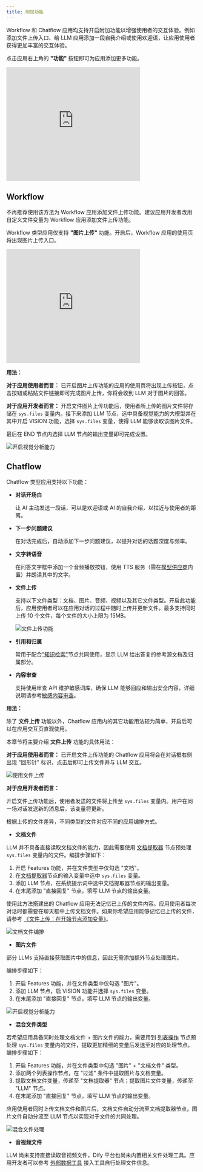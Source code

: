 ```yaml
---
title: 附加功能
---
```


Workflow 和 Chatflow 应用均支持开启附加功能以增强使用者的交互体验。例如添加文件上传入口、给 LLM 应用添加一段自我介绍或使用欢迎语，让应用使用者获得更加丰富的交互体验。

点击应用右上角的 **"功能"** 按钮即可为应用添加更多功能。

<iframe
  src="https://www.motionshot.app/walkthrough/6772b3cb721a6ff7774e7fa1/embed?fullscreen=1&hideAsSteps=1&hideCopy=1&hideDownload=1&hideSteps=1"
  frameborder="0"
  width="70%"
  height="300px"
  allowfullscreen
></iframe>

## Workflow

<Info>
不再推荐使用该方法为 Workflow 应用添加文件上传功能。建议应用开发者改用自定义文件变量为 Workflow 应用添加文件上传功能。
</Info>

Workflow 类型应用仅支持 **"图片上传"** 功能。开启后，Workflow 应用的使用页将出现图片上传入口。

<iframe
  src="https://www.motionshot.app/walkthrough/6772b489721a6ff7774e7fa2/embed?fullscreen=1&hideAsSteps=1&hideCopy=1&hideDownload=1&hideSteps=1"
  frameborder="0"
  width="70%"
  height="300px"
  allowfullscreen
></iframe>

**用法：**

**对于应用使用者而言：** 已开启图片上传功能的应用的使用页将出现上传按钮，点击按钮或粘贴文件链接即可完成图片上传，你将会收到 LLM 对于图片的回答。

**对于应用开发者而言：** 开启文件图片上传功能后，使用者所上传的图片文件将存储在 `sys.files` 变量内。接下来添加 LLM 节点，选中具备视觉能力的大模型并在其中开启 VISION 功能，选择 `sys.files` 变量，使得 LLM 能够读取该图片文件。

最后在 END 节点内选择 LLM 节点的输出变量即可完成设置。

![开启视觉分析能力](https://assets-docs.dify.ai/dify-enterprise-mintlify/zh_CN/guides/workflow/98c281d4c2ba2de27d030c05c1fa94d0.png)

## Chatflow

Chatflow 类型应用支持以下功能：

* **对话开场白**

  让 AI 主动发送一段话，可以是欢迎语或 AI 的自我介绍，以拉近与使用者的距离。

* **下一步问题建议**

  在对话完成后，自动添加下一步问题建议，以提升对话的话题深度与频率。

* **文字转语音**

  在问答文字框中添加一个音频播放按钮，使用 TTS 服务（需在[模型供应商](../../getting-started/readme/model-providers)内置）并朗读其中的文字。

* **文件上传**

  支持以下文件类型：文档、图片、音频、视频以及其它文件类型。开启此功能后，应用使用者可以在应用对话的过程中随时上传并更新文件。最多支持同时上传 10 个文件，每个文件的大小上限为 15MB。

  ![文件上传功能](https://assets-docs.dify.ai/dify-enterprise-mintlify/zh_CN/guides/workflow/dbe0090f61852d9f64311d8537942f94.png)

* **引用和归属**

  常用于配合["知识检索"](node/knowledge-retrieval)节点共同使用，显示 LLM 给出答复的参考源文档及归属部分。

* **内容审查**

  支持使用审查 API 维护敏感词库，确保 LLM 能够回应和输出安全内容，详细说明请参考[敏感内容审查](../application-orchestrate/app-toolkits/moderation-tool)。

**用法：**

除了 **文件上传** 功能以外，Chatflow 应用内的其它功能用法较为简单，开启后可以在应用交互页直观使用。

本章节将主要介绍 **文件上传** 功能的具体用法：

**对于应用使用者而言：** 已开启文件上传功能的 Chatflow 应用将会在对话框右侧出现 "回形针" 标识，点击后即可上传文件并与 LLM 交互。

![使用文件上传](https://assets-docs.dify.ai/dify-enterprise-mintlify/zh_CN/guides/workflow/56d4c6b4accedbae07ef102fb9a7fba4.png)

**对于应用开发者而言：**

开启文件上传功能后，使用者发送的文件将上传至 `sys.files` 变量内。用户在同一场对话发送新的消息后，该变量将更新。

根据上传的文件差异，不同类型的文件对应不同的应用编排方式。

* **文档文件**

LLM 并不具备直接读取文档文件的能力，因此需要使用 [文档提取器](node/doc-extractor) 节点预处理 `sys.files` 变量内的文件。编排步骤如下：

1. 开启 Features 功能，并在文件类型中仅勾选 "文档"。
2. 在[文档提取器](node/doc-extractor)节点的输入变量中选中 `sys.files` 变量。
3. 添加 LLM 节点，在系统提示词中选中文档提取器节点的输出变量。
4. 在末尾添加 "直接回复" 节点，填写 LLM 节点的输出变量。

使用此方法搭建出的 Chatflow 应用无法记忆已上传的文件内容。应用使用者每次对话时都需要在聊天框中上传文档文件。如果你希望应用能够记忆已上传的文件，请参考 [《文件上传：在开始节点添加变量》](file-upload#fang-fa-er-zai-tian-jia-wen-jian-bian-liang)。

![文档文件编排](https://assets-docs.dify.ai/dify-enterprise-mintlify/zh_CN/guides/workflow/8f47afd4090475e9cacd8af47155a90d.png)

* **图片文件**

部分 LLMs 支持直接获取图片中的信息，因此无需添加额外节点处理图片。

编排步骤如下：

1. 开启 Features 功能，并在文件类型中仅勾选 "图片"。
2. 添加 LLM 节点，启 VISION 功能并选择 `sys.files` 变量。
3. 在末尾添加 "直接回复" 节点，填写 LLM 节点的输出变量。

![开启视觉分析能力](https://assets-docs.dify.ai/dify-enterprise-mintlify/zh_CN/guides/workflow/643585382e7c97cd4d0b726d2679df75.png)

* **混合文件类型**

若希望应用具备同时处理文档文件 + 图片文件的能力，需要用到 [列表操作](node/list-operator) 节点预处理 `sys.files` 变量内的文件，提取更加精细的变量后发送至对应的处理节点。编排步骤如下：

1. 开启 Features 功能，并在文件类型中勾选 "图片" + "文档文件" 类型。 
2. 添加两个列表操作节点，在 "过滤" 条件中提取图片与文档变量。
3. 提取文档文件变量，传递至 "文档提取器" 节点；提取图片文件变量，传递至 "LLM" 节点。
4. 在末尾添加 "直接回复" 节点，填写 LLM 节点的输出变量。

应用使用者同时上传文档文件和图片后，文档文件自动分流至文档提取器节点，图片文件自动分流至 LLM 节点以实现对于文件的共同处理。

![混合文件处理](https://assets-docs.dify.ai/dify-enterprise-mintlify/zh_CN/guides/workflow/eb8274c2cd9938c0edd89caf60a9b14a.png)

* **音视频文件**

LLM 尚未支持直接读取音视频文件，Dify 平台也尚未内置相关文件处理工具。应用开发者可以参考 [外部数据工具](/zh-hans/guides/tools/extensions/api-based/external-data-tool) 接入工具自行处理文件信息。